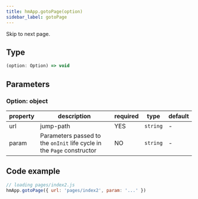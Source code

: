 ```yaml
---
title: hmApp.gotoPage(option)
sidebar_label: gotoPage
---
```


Skip to next page.

## Type

```ts
(option: Option) => void
```

## Parameters

### Option: object

| property | description                                                            | required | type     | default |
| -------- | ---------------------------------------------------------------------- | -------- | -------- | ------- |
| url      | jump-path                                                              | YES      | `string` | -       |
| param    | Parameters passed to the `onInit` life cycle in the `Page` constructor | NO       | `string` | -       |

## Code example

```js
// loading pages/index2.js
hmApp.gotoPage({ url: 'pages/index2', param: '...' })
```

